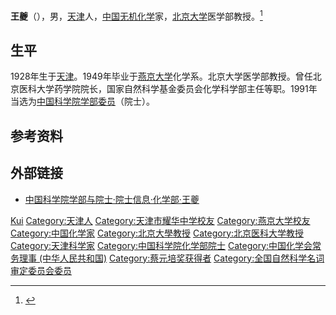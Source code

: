 '''王夔'''（{{bd|1928年|5月7日||}}），男，[[天津市|天津]]人，[[中华人民共和国|中国]][[无机化学|无机化学]]家，[[北京大学|北京大学]]医学部教授。<ref>{{Cite web|title=王夔|url=http://www.mmcs.org.cn/gz/1224/3129/index.shtml|accessdate=2019-08-27|work=中国科学家博物馆|archive-date=2019-08-27|archive-url=https://web.archive.org/web/20190827150603/http://www.mmcs.org.cn/gz/1224/3129/index.shtml|dead-url=no}}</ref>

== 生平 ==
1928年生于[[天津|天津]]。1949年毕业于[[燕京大学|燕京大学]]化学系。北京大学医学部教授。曾任北京医科大学药学院院长，国家自然科学基金委员会化学科学部主任等职。1991年当选为[[中国科学院学部委员|中国科学院学部委员]]（院士）。

== 参考资料 ==
{{reflist}}

== 外部链接 ==
* [https://web.archive.org/web/20120427015018/http://sourcedb.cas.cn/sourcedb_ad_cas/zw2/ysxx/hxb/ 中国科学院学部与院士·院士信息·化学部·王夔]

{{中国科学院化学部院士}}
{{北京大学蔡元培奖获得者}}
{{Navboxes 
| title  = 王夔在[[中國化學會_(中華人民共和國)|中国化学会]]的职务
| list1  =
{{中国化学会第二十一届理事会}}
{{中国化学会第二十二届理事会}}
{{中国化学会第二十三届理事会}}
}}
{{Navboxes
| title  = 王夔在[[全国科学技术名词审定委员会|全国科学技术名词审定委员会]]的职务
| list1  =
{{全国自然科学名词审定委员会第三届全国委员会}}
{{全国科学技术名词审定委员会第四届全国委员会}}
}}

{{Authority control}}

{{DEFAULTSORT:Wang王}}
[[Category:王姓|Kui]]
[[Category:天津人|Category:天津人]]
[[Category:天津市耀华中学校友|Category:天津市耀华中学校友]]
[[Category:燕京大学校友|Category:燕京大学校友]]
[[Category:中国化学家|Category:中国化学家]]
[[Category:北京大學教授|Category:北京大學教授]]
[[Category:北京医科大学教授|Category:北京医科大学教授]]
[[Category:天津科学家|Category:天津科学家]]
[[Category:中国科学院化学部院士|Category:中国科学院化学部院士]]
[[Category:中国化学会常务理事_(中华人民共和国)|Category:中国化学会常务理事 (中华人民共和国)]]
[[Category:蔡元培奖获得者|Category:蔡元培奖获得者]]
[[Category:全国自然科学名词审定委员会委员|Category:全国自然科学名词审定委员会委员]]


{{中国科学家小作品}}